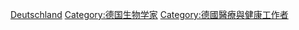{{Commonscat|Physiologists from Germany}}

[[Category:各國生理學家|Deutschland]]
[[Category:德国生物学家|Category:德国生物学家]]
[[Category:德國醫療與健康工作者|Category:德國醫療與健康工作者]]